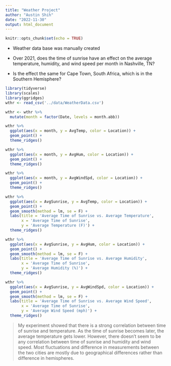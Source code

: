 ```yaml
---
title: "Weather Project"
author: "Austin Shih"
date: "2022-11-30"
output: html_document
---
```


```r
knitr::opts_chunk$set(echo = TRUE)
```

  - Weather data base was manually created

 - Over 2021, does the time of sunrise have an effect on the average temperature, humidity, and wind speed per month in Nashville, TN? 
 - Is the effect the same for Cape Town, South Africa, which is in the Southern Hemisphere?

```r
library(tidyverse)
library(scales)
library(ggridges)
wthr <- read_csv('../data/WeatherData.csv')

wthr <- wthr %>%
  mutate(month = factor(Date, levels = month.abb))

wthr %>%
  ggplot(aes(x = month, y = AvgTemp, color = Location)) + 
  geom_point() + 
  theme_ridges()

wthr %>%
  ggplot(aes(x = month, y = AvgHum, color = Location)) + 
  geom_point() + 
  theme_ridges()

wthr %>%
  ggplot(aes(x = month, y = AvgWindSpd, color = Location)) + 
  geom_point() + 
  theme_ridges()

wthr %>%
  ggplot(aes(x = AvgSunrise, y = AvgTemp, color = Location)) + 
  geom_point() + 
  geom_smooth(method = lm, se = F) + 
  labs(title = 'Average Time of Sunrise vs. Average Temperature', 
       x = 'Average Time of Sunrise', 
       y = 'Average Temperature (F)') + 
  theme_ridges()

wthr %>%
  ggplot(aes(x = AvgSunrise, y = AvgHum, color = Location)) + 
  geom_point() + 
  geom_smooth(method = lm, se = F) + 
  labs(title = 'Average Time of Sunrise vs. Average Humidity', 
       x = 'Average Time of Sunrise', 
       y = 'Average Humidity (%)') + 
  theme_ridges()

wthr %>%
  ggplot(aes(x = AvgSunrise, y = AvgWindSpd, color = Location)) + 
  geom_point() + 
  geom_smooth(method = lm, se = F) + 
  labs(title = 'Average Time of Sunrise vs. Average Wind Speed', 
       x = 'Average Time of Sunrise', 
       y = 'Average Wind Speed (mph)') + 
  theme_ridges() 
```

> My experiment showed that there is a strong correlation between time of sunrise and temperature. 
> As the time of sunrise becomes later, the average temperature gets lower. 
> However, there doesn’t seem to be any correlation between time of sunrise and humidity and wind speed. 
> Most fluctuations and difference in measurements between the two cities are mostly due to geographical differences rather than difference in hemispheres. 
